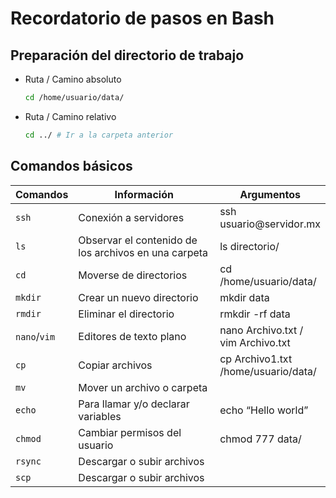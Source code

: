 # Recordatorio de pasos en Bash

## Preparación del directorio de trabajo

-   Ruta / Camino absoluto

    ``` .bash
    cd /home/usuario/data/
    ```


-   Ruta / Camino relativo

    ``` .bash
    cd ../ # Ir a la carpeta anterior
    ```

## **Comandos básicos**

| Comandos       | Información                                          | Argumentos                          |
|----------------|------------------------------------------------------|-------------------------------------|
| `ssh`          | Conexión a servidores                                | ssh usuario\@servidor.mx            |
| `ls`           | Observar el contenido de los archivos en una carpeta | ls directorio/                      |
| `cd`           | Moverse de directorios                               | cd /home/usuario/data/              |
| `mkdir`        | Crear un nuevo directorio                            | mkdir data                          |
| `rmdir`        | Eliminar el directorio                               | rmkdir -rf data                     |
| `nano`/`vim` | Editores de texto plano                              | nano Archivo.txt / vim Archivo.txt  |
| `cp`           | Copiar archivos                                      | cp Archivo1.txt /home/usuario/data/ |
| `mv`           | Mover un archivo o carpeta                           |                                     |
| `echo`         | Para llamar y/o declarar variables                   | echo "Hello world"                  |
| `chmod`        | Cambiar permisos del usuario                         | chmod 777 data/                     |
| `rsync`        | Descargar o subir archivos                           |                                     |
| `scp`          | Descargar o subir archivos                           |                                     |
